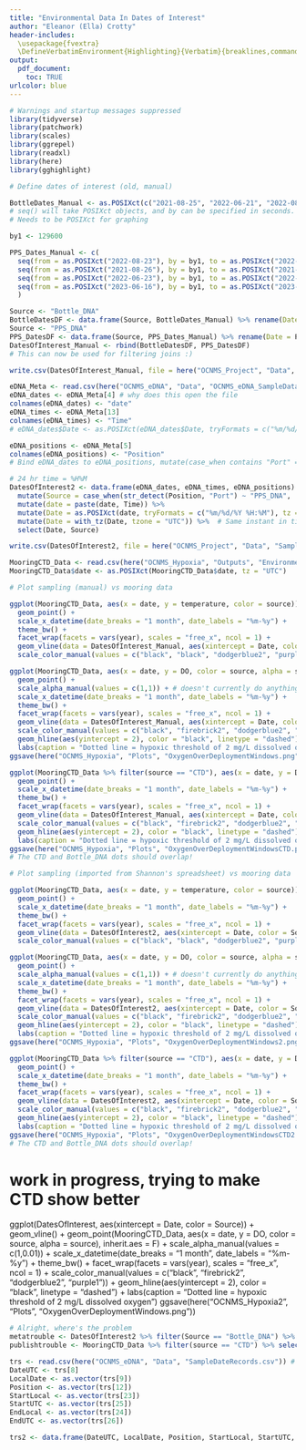 ```yaml
---
title: "Environmental Data In Dates of Interest"
author: "Eleanor (Ella) Crotty"
header-includes:
  \usepackage{fvextra}
  \DefineVerbatimEnvironment{Highlighting}{Verbatim}{breaklines,commandchars=\\\{\}}
output:
  pdf_document:
    toc: TRUE
urlcolor: blue
---
```


```r
# Warnings and startup messages suppressed
library(tidyverse)
library(patchwork)
library(scales)
library(ggrepel)
library(readxl)
library(here)
library(gghighlight)
```

```r
# Define dates of interest (old, manual)

BottleDates_Manual <- as.POSIXct(c("2021-08-25", "2022-06-21", "2022-08-22", "2022-09-20", "2021-10-08", "2022-07-19", "2023-06-15", "2023-07-26")) # Times from these are available
# seq() will take POSIXct objects, and by can be specified in seconds. Every 36 hours * * 60 minutes * 60 seconds = sampling every 129600 seconds
# Needs to be POSIXct for graphing

by1 <- 129600

PPS_Dates_Manual <- c(
  seq(from = as.POSIXct("2022-08-23"), by = by1, to = as.POSIXct("2022-09-18")), 
  seq(from = as.POSIXct("2021-08-26"), by = by1, to = as.POSIXct("2021-09-29")), 
  seq(from = as.POSIXct("2022-06-23"), by = by1, to = as.POSIXct("2022-07-19")), 
  seq(from = as.POSIXct("2023-06-16"), by = by1, to = as.POSIXct("2023-07-20"))
  )

Source <- "Bottle_DNA"
BottleDatesDF <- data.frame(Source, BottleDates_Manual) %>% rename(Date = BottleDates_Manual)
Source <- "PPS_DNA"
PPS_DatesDF <- data.frame(Source, PPS_Dates_Manual) %>% rename(Date = PPS_Dates_Manual)
DatesOfInterest_Manual <- rbind(BottleDatesDF, PPS_DatesDF)
# This can now be used for filtering joins :)

write.csv(DatesOfInterest_Manual, file = here("OCNMS_Project", "Data", "SamplingDates_Manual.csv"))
```

```r
eDNA_Meta <- read.csv(here("OCNMS_eDNA", "Data", "OCNMS_eDNA_SampleData.csv"))
eDNA_dates <- eDNA_Meta[4] # why does this open the file
colnames(eDNA_dates) <- "date"
eDNA_times <- eDNA_Meta[13]
colnames(eDNA_times) <- "Time"
# eDNA_dates$Date <- as.POSIXct(eDNA_dates$Date, tryFormats = c("%m/%d/%Y")) # Needs to be POSIXct for graphing

eDNA_positions <- eDNA_Meta[5]
colnames(eDNA_positions) <- "Position"
# Bind eDNA_dates to eDNA_positions, mutate(case_when contains "Port" = PPS, ELSE source = Bottle)

# 24 hr time = %H%M
DatesOfInterest2 <- data.frame(eDNA_dates, eDNA_times, eDNA_positions) %>% 
  mutate(Source = case_when(str_detect(Position, "Port") ~ "PPS_DNA", .default = "Bottle_DNA")) %>% 
  mutate(date = paste(date, Time)) %>% 
  mutate(Date = as.POSIXct(date, tryFormats = c("%m/%d/%Y %H:%M"), tz = "America/Los_Angeles")) %>%  # it keeps the same time - not sure this is what i'm going for
  mutate(Date = with_tz(Date, tzone = "UTC")) %>%  # Same instant in time, displays different time and timezone, now I can mash it with UTC stuff
  select(Date, Source)

write.csv(DatesOfInterest2, file = here("OCNMS_Project", "Data", "SamplingDates2.csv"))
```


```r
MooringCTD_Data <- read.csv(here("OCNMS_Hypoxia", "Outputs", "EnvironmentalDataset1.csv")) # Import mooring and CTD environmental data from 2021-2023 + 30-45 meters deep
MooringCTD_Data$date <- as.POSIXct(MooringCTD_Data$date, tz = "UTC")
```

```r
# Plot sampling (manual) vs mooring data

ggplot(MooringCTD_Data, aes(x = date, y = temperature, color = source)) +
  geom_point() +
  scale_x_datetime(date_breaks = "1 month", date_labels = "%m-%y") +
  theme_bw() +
  facet_wrap(facets = vars(year), scales = "free_x", ncol = 1) +
  geom_vline(data = DatesOfInterest_Manual, aes(xintercept = Date, color = Source)) +
  scale_color_manual(values = c("black", "black", "dodgerblue2", "purple1"))

ggplot(MooringCTD_Data, aes(x = date, y = DO, color = source, alpha = source)) +
  geom_point() +
  scale_alpha_manual(values = c(1,1)) + # doesn't currently do anything
  scale_x_datetime(date_breaks = "1 month", date_labels = "%m-%y") +
  theme_bw() +
  facet_wrap(facets = vars(year), scales = "free_x", ncol = 1) +
  geom_vline(data = DatesOfInterest_Manual, aes(xintercept = Date, color = Source)) +
  scale_color_manual(values = c("black", "firebrick2", "dodgerblue2", "purple1")) +
  geom_hline(aes(yintercept = 2), color = "black", linetype = "dashed") +
  labs(caption = "Dotted line = hypoxic threshold of 2 mg/L dissolved oxygen")
ggsave(here("OCNMS_Hypoxia", "Plots", "OxygenOverDeploymentWindows.png"))

ggplot(MooringCTD_Data %>% filter(source == "CTD"), aes(x = date, y = DO, color = source)) +
  geom_point() +
  scale_x_datetime(date_breaks = "1 month", date_labels = "%m-%y") +
  theme_bw() +
  facet_wrap(facets = vars(year), scales = "free_x", ncol = 1) +
  geom_vline(data = DatesOfInterest_Manual, aes(xintercept = Date, color = Source)) +
  scale_color_manual(values = c("black", "firebrick2", "dodgerblue2", "purple1")) +
  geom_hline(aes(yintercept = 2), color = "black", linetype = "dashed") +
  labs(caption = "Dotted line = hypoxic threshold of 2 mg/L dissolved oxygen")
ggsave(here("OCNMS_Hypoxia", "Plots", "OxygenOverDeploymentWindowsCTD.png"))
# The CTD and Bottle_DNA dots should overlap!
```

```r
# Plot sampling (imported from Shannon's spreadsheet) vs mooring data

ggplot(MooringCTD_Data, aes(x = date, y = temperature, color = source)) +
  geom_point() +
  scale_x_datetime(date_breaks = "1 month", date_labels = "%m-%y") +
  theme_bw() +
  facet_wrap(facets = vars(year), scales = "free_x", ncol = 1) +
  geom_vline(data = DatesOfInterest2, aes(xintercept = Date, color = Source)) +
  scale_color_manual(values = c("black", "black", "dodgerblue2", "purple1"))

ggplot(MooringCTD_Data, aes(x = date, y = DO, color = source, alpha = source)) +
  geom_point() +
  scale_alpha_manual(values = c(1,1)) + # doesn't currently do anything
  scale_x_datetime(date_breaks = "1 month", date_labels = "%m-%y") +
  theme_bw() +
  facet_wrap(facets = vars(year), scales = "free_x", ncol = 1) +
  geom_vline(data = DatesOfInterest2, aes(xintercept = Date, color = Source)) +
  scale_color_manual(values = c("black", "firebrick2", "dodgerblue2", "purple1")) +
  geom_hline(aes(yintercept = 2), color = "black", linetype = "dashed") +
  labs(caption = "Dotted line = hypoxic threshold of 2 mg/L dissolved oxygen")
ggsave(here("OCNMS_Hypoxia", "Plots", "OxygenOverDeploymentWindows2.png"))

ggplot(MooringCTD_Data %>% filter(source == "CTD"), aes(x = date, y = DO, color = source)) +
  geom_point() +
  scale_x_datetime(date_breaks = "1 month", date_labels = "%m-%y") +
  theme_bw() +
  facet_wrap(facets = vars(year), scales = "free_x", ncol = 1) +
  geom_vline(data = DatesOfInterest2, aes(xintercept = Date, color = Source)) +
  scale_color_manual(values = c("black", "firebrick2", "dodgerblue2", "purple1")) +
  geom_hline(aes(yintercept = 2), color = "black", linetype = "dashed") +
  labs(caption = "Dotted line = hypoxic threshold of 2 mg/L dissolved oxygen")
ggsave(here("OCNMS_Hypoxia", "Plots", "OxygenOverDeploymentWindowsCTD2.png"))
# The CTD and Bottle_DNA dots should overlap!
```

# work in progress, trying to make CTD show better
ggplot(DatesOfInterest, aes(xintercept = Date, color = Source)) +
  geom_vline() +
  geom_point(MooringCTD_Data, aes(x = date, y = DO, color = source, alpha = source), inherit.aes = F) +
  scale_alpha_manual(values = c(1,0.01)) +
  scale_x_datetime(date_breaks = "1 month", date_labels = "%m-%y") +
  theme_bw() +
  facet_wrap(facets = vars(year), scales = "free_x", ncol = 1) +
  scale_color_manual(values = c("black", "firebrick2", "dodgerblue2", "purple1")) +
  geom_hline(aes(yintercept = 2), color = "black", linetype = "dashed") +
  labs(caption = "Dotted line = hypoxic threshold of 2 mg/L dissolved oxygen")
ggsave(here("OCNMS_Hypoxia2", "Plots", "OxygenOverDeploymentWindows.png"))

```r
# Alright, where's the problem
metatrouble <- DatesOfInterest2 %>% filter(Source == "Bottle_DNA") %>% group_by(Date) %>% summarize(Source = min(Source)) # Dates returned by spreadsheet import
publishtrouble <- MooringCTD_Data %>% filter(source == "CTD") %>% select(source, date) # Dates from CTD data from drive (from Sam's pipeline + my cleaning)

trs <- read.csv(here("OCNMS_eDNA", "Data", "SampleDateRecords.csv")) # trs for troubleshoot
DateUTC <- trs[8]
LocalDate <- as.vector(trs[9])
Position <- as.vector(trs[12])
StartLocal <- as.vector(trs[23])
StartUTC <- as.vector(trs[25])
EndLocal <- as.vector(trs[24])
EndUTC <- as.vector(trs[26])

trs2 <- data.frame(DateUTC, LocalDate, Position, StartLocal, StartUTC, EndLocal, EndUTC)
```

